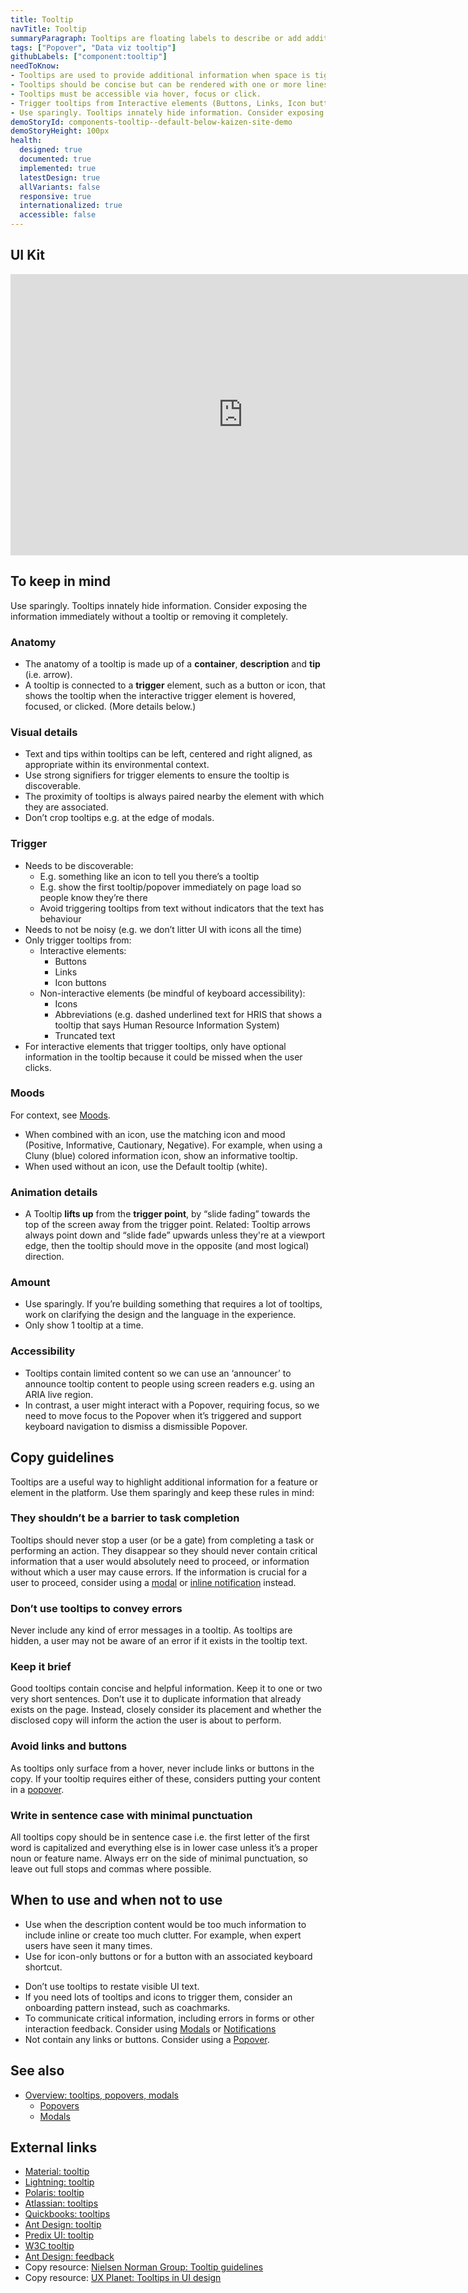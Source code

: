 ```yaml
---
title: Tooltip
navTitle: Tooltip
summaryParagraph: Tooltips are floating labels to describe or add additional information when users hover over, focus on, or click an interactive element. Use sparingly.
tags: ["Popover", "Data viz tooltip"]
githubLabels: ["component:tooltip"]
needToKnow:
- Tooltips are used to provide additional information when space is tight.
- Tooltips should be concise but can be rendered with one or more lines of text.
- Tooltips must be accessible via hover, focus or click.
- Trigger tooltips from Interactive elements (Buttons, Links, Icon buttons) or Non-interactive elements (Icons, Abbreviations, Truncated text)—be mindful of keyboard accessibility
- Use sparingly. Tooltips innately hide information. Consider exposing it immediately without a tooltip or removing it completely.
demoStoryId: components-tooltip--default-below-kaizen-site-demo
demoStoryHeight: 100px
health:
  designed: true
  documented: true
  implemented: true
  latestDesign: true
  allVariants: false
  responsive: true
  internationalized: true
  accessible: false
---
```



## UI Kit

<iframe style="border: none;" width="744" height="450" src="https://www.figma.com/embed?embed_host=share&url=https%3A%2F%2Fwww.figma.com%2Ffile%2FeZKEE5kXbEMY3lx84oz8iN%2F%25E2%259D%25A4%25EF%25B8%258F-UI-Kit-Heart%3Fnode-id%3D14473%253A90872" allowfullscreen></iframe>

## To keep in mind

Use sparingly. Tooltips innately hide information. Consider exposing the information immediately without a tooltip or removing it completely.

### Anatomy

*   The anatomy of a tooltip is made up of a **container**, **description** and **tip** (i.e. arrow).
*   A tooltip is connected to a **trigger** element, such as a button or icon, that shows the tooltip when the interactive trigger element is hovered, focused, or clicked. (More details below.)

### Visual details

*   Text and tips within tooltips can be left, centered and right aligned, as appropriate within its environmental context.
*   Use strong signifiers for trigger elements to ensure the tooltip is discoverable.
*   The proximity of tooltips is always paired nearby the element with which they are associated.
*   Don’t crop tooltips e.g. at the edge of modals.

### Trigger

*   Needs to be discoverable:
    *   E.g. something like an icon to tell you there’s a tooltip
    *   E.g. show the first tooltip/popover immediately on page load so people know they’re there
    *   Avoid triggering tooltips from text without indicators that the text has behaviour
*   Needs to not be noisy (e.g. we don’t litter UI with icons all the time)
*   Only trigger tooltips from:
    *   Interactive elements:
        *   Buttons
        *   Links
        *   Icon buttons
    *   Non-interactive elements (be mindful of keyboard accessibility):
        *   Icons
        *   Abbreviations (e.g. dashed underlined text for HRIS that shows a tooltip that says Human Resource Information System)
        *   Truncated text
*   For interactive elements that trigger tooltips, only have optional information in the tooltip because it could be missed when the user clicks.

### Moods

For context, see [Moods](/guidelines/moods).

*   When combined with an icon, use the matching icon and mood (Positive, Informative, Cautionary, Negative). For example, when using a Cluny (blue) colored information icon, show an informative tooltip.
*   When used without an icon, use the Default tooltip (white).

### Animation details

*   A Tooltip **lifts up** from the **trigger point**, by “slide fading” towards the top of the screen away from the trigger point. Related: Tooltip arrows always point down and “slide fade” upwards unless they're at a viewport edge, then the tooltip should move in the opposite (and most logical) direction.

### Amount

*   Use sparingly. If you’re building something that requires a lot of tooltips, work on clarifying the design and the language in the experience.
*   Only show 1 tooltip at a time.

### Accessibility

*   Tooltips contain limited content so we can use an ‘announcer’ to announce tooltip content to people using screen readers e.g. using an ARIA live region.
*   In contrast, a user might interact with a Popover, requiring focus, so we need to move focus to the Popover when it’s triggered and support keyboard navigation to dismiss a dismissible Popover.

## Copy guidelines

Tooltips are a useful way to highlight additional information for a feature or element in the platform. Use them sparingly and keep these rules in mind:

### They shouldn’t be a barrier to task completion

Tooltips should never stop a user (or be a gate) from completing a task or performing an action. They disappear so they should never contain critical information that a user would absolutely need to proceed, or information without which a user may cause errors. If the information is crucial for a user to proceed, consider using a [modal](/components/modal) or [inline notification](/guidelines/notifications) instead.

### Don’t use tooltips to convey errors

Never include any kind of error messages in a tooltip. As tooltips are hidden, a user may not be aware of an error if it exists in the tooltip text.

### Keep it brief

Good tooltips contain concise and helpful information. Keep it to one or two very short sentences. Don’t use it to duplicate information that already exists on the page. Instead, closely consider its placement and whether the disclosed copy will inform the action the user is about to perform.

### Avoid links and buttons

As tooltips only surface from a hover, never include links or buttons in the copy. If your tooltip requires either of these, considers putting your content in a [popover](/components/popover).

### Write in sentence case with minimal punctuation

All tooltips copy should be in sentence case i.e. the first letter of the first word is capitalized and everything else is in lower case unless it’s a proper noun or feature name. Always err on the side of minimal punctuation, so leave out full stops and commas where possible.

## When to use and when not to use

<WhenToUseAndWhenNotToUse>
<WhenToUse>

*   Use when the description content would be too much information to include inline or create too much clutter. For example, when expert users have seen it many times.
*   Use for icon-only buttons or for a button with an associated keyboard shortcut.

</WhenToUse>
<WhenNotToUse>

*   Don’t use tooltips to restate visible UI text.
*   If you need lots of tooltips and icons to trigger them, consider an onboarding pattern instead, such as coachmarks.
*   To communicate critical information, including errors in forms or other interaction feedback. Consider using [Modals](/components/modal) or [Notifications](/guidelines/notifications)
*   Not contain any links or buttons. Consider using a [Popover](/components/popover).

</WhenNotToUse>
</WhenToUseAndWhenNotToUse>



## See also

*   [Overview: tooltips, popovers, modals](/guidelines/checkbox-radio-toggle-switch/)
    *   [Popovers](/components/popover)
    *   [Modals](/components/modal)

## External links

- [Material: tooltip](https://material.io/design/components/tooltips.html)
- [Lightning: tooltip](https://www.lightningdesignsystem.com/accessibility/patterns/tooltip/#site-main-content)
- [Polaris: tooltip](https://polaris.shopify.com/components/overlays/tooltip)
- [Atlassian: tooltips](https://www.atlassian.design/guidelines/product/components/tooltips)
- [Quickbooks: tooltips](https://designsystem.quickbooks.com/component/tooltips/)
- [Ant Design: tooltip](https://ant.design/components/tooltip/#header)
- [Predix UI: tooltip](https://www.predix-ui.com/#/elements/px-tooltip)
- [W3C tooltip](http://w3c.github.io/aria-practices/#tooltip)
- [Ant Design: feedback](https://ant.design/docs/spec/feedback)
- Copy resource: [Nielsen Norman Group: Tooltip guidelines](https://www.nngroup.com/articles/tooltip-guidelines/)
- Copy resource: [UX Planet: Tooltips in UI design](https://uxplanet.org/tooltips-in-ui-design-f63e117aa3d1)

